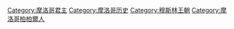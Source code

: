 [[Category:摩洛哥君主|Category:摩洛哥君主]]
[[Category:摩洛哥历史|Category:摩洛哥历史]]
[[Category:穆斯林王朝|Category:穆斯林王朝]]
[[Category:摩洛哥柏柏爾人|Category:摩洛哥柏柏爾人]]